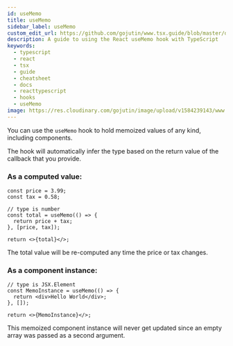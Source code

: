 ```yaml
---
id: useMemo
title: useMemo
sidebar_label: useMemo
custom_edit_url: https://github.com/gojutin/www.tsx.guide/blob/master/docs/hooks/useMemo.mdx
description: A guide to using the React useMemo hook with TypeScript
keywords:
  - typescript
  - react
  - tsx
  - guide
  - cheatsheet
  - docs
  - reacttypescript
  - hooks
  - useMemo
image: https://res.cloudinary.com/gojutin/image/upload/v1584239143/www.tsx.guide/tsx-guide-logo.png
---
```


You can use the `useMemo` hook to hold memoized values of any kind, including components.

The hook will automatically infer the type based on the return value of the callback that you provide.

### As a computed value:

```tsx
const price = 3.99;
const tax = 0.58;

// type is number
const total = useMemo(() => {
  return price + tax;
}, [price, tax]);

return <>{total}</>;
```

The total value will be re-computed any time the price or tax changes.

### As a component instance:

```tsx
// type is JSX.Element
const MemoInstance = useMemo(() => {
  return <div>Hello World</div>;
}, []);

return <>{MemoInstance}</>;
```

This memoized component instance will never get updated since an empty array was passed as a second argument.
